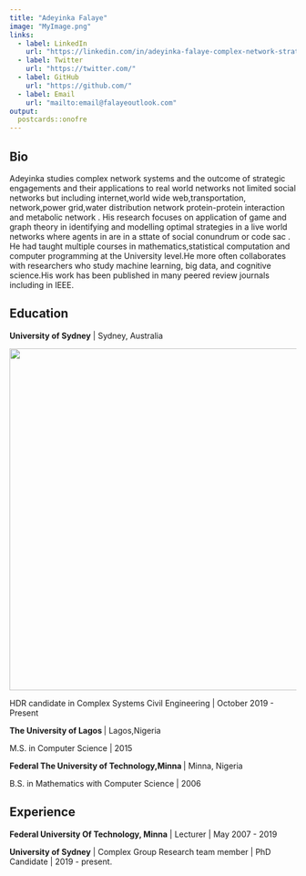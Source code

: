 ```yaml
---
title: "Adeyinka Falaye"
image: "MyImage.png"
links:
  - label: LinkedIn
    url: "https://linkedin.com/in/adeyinka-falaye-complex-network-strategic-interraction"
  - label: Twitter
    url: "https://twitter.com/"
  - label: GitHub
    url: "https://github.com/"
  - label: Email
    url: "mailto:email@falayeoutlook.com"
output:
  postcards::onofre 
---
```


## Bio

Adeyinka  studies complex network systems and the outcome of strategic   engagements and their applications to real world networks not limited social networks but including internet,world wide web,transportation, network,power grid,water distribution network protein-protein interaction and metabolic network . His research focuses on application of game and graph theory in identifying and modelling optimal strategies  in a live world networks where agents in are in a sttate of social conundrum or code sac . He had taught multiple courses in mathematics,statistical computation  and computer programming at the University level.He more often  collaborates with researchers who study machine learning, big data, and cognitive science.His work has been published in many peered review journals including in IEEE.

## Education

**University of Sydney** | Sydney, Australia



<img src="RLOGOMIKE.gif" width="600" height="600" > 

HDR candidate in Complex Systems Civil Engineering | October 2019 - Present

**The University of Lagos ** | Lagos,Nigeria

M.S. in Computer Science |  2015

**Federal The University of Technology,Minna ** | Minna, Nigeria

B.S. in Mathematics with  Computer Science |  2006

## Experience

**Federal University Of Technology, Minna** | Lecturer | May 2007 - 2019

**University of Sydney** | Complex Group Research team member | PhD Candidate | 2019 - present.
